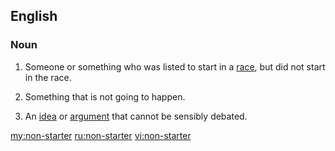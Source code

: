 ==English==

===Noun===
{{en-noun|head=[[non]]-[[starter]]}}

# Someone or something who was listed to start in a [[race]], but did not start in the race.
# {{context|idiomatic|lang=en}} Something that is not going to happen.
# An [[idea]] or [[argument]] that cannot be sensibly debated.

[[my:non-starter]]
[[ru:non-starter]]
[[vi:non-starter]]